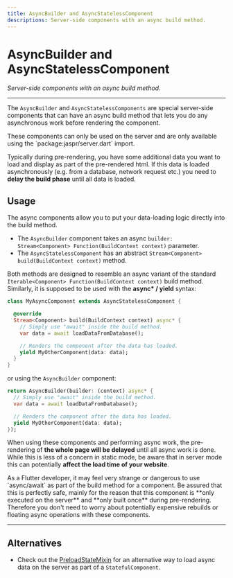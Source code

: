 ```yaml
---
title: AsyncBuilder and AsyncStatelessComponent
descriptions: Server-side components with an async build method.
---
```


# AsyncBuilder and AsyncStatelessComponent
*Server-side components with an async build method.*

---

The `AsyncBuilder` and `AsyncStatelessComponents` are special server-side components that
can have an async build method that lets you do any asynchronous work before rendering the component.

<Warning>
These components can only be used on the server and are only available using the
`package:jaspr/server.dart` import.
</Warning>

Typically during pre-rendering, you have some additional data you want to load and display as part
of the pre-rendered html. If this data is loaded asynchronously (e.g. from a database, network request etc.)
you need to **delay the build phase** until all data is loaded.

## Usage

The async components allow you to put your data-loading logic directly into the build method.

- The `AsyncBuilder` component takes an async `builder: Stream<Component> Function(BuildContext context)` parameter.
- The `AsyncStatelessComponent` has an abstract `Stream<Component> build(BuildContext context)` method.

Both methods are designed to resemble an async variant of the standard `Iterable<Component> Function(BuildContext context)`
build method. Similarly, it is supposed to be used with the **async\* / yield** syntax:

```dart
class MyAsyncComponent extends AsyncStatelessComponent {

  @override
  Stream<Component> build(BuildContext context) async* {
    // Simply use "await" inside the build method.
    var data = await loadDataFromDatabase();

    // Renders the component after the data has loaded.
    yield MyOtherComponent(data: data);
  }
}
```

or using the `AsyncBuilder` component:

```dart
return AsyncBuilder(builder: (context) async* {
  // Simply use "await" inside the build method.
  var data = await loadDataFromDatabase();

  // Renders the component after the data has loaded.
  yield MyOtherComponent(data: data);
});
```

When using these components and performing async work, the pre-rendering of **the whole page will be delayed** until all async work is done.
While this is less of a concern in static mode, be aware that in server mode this can potentially **affect the load time of your website**.

<Warning>
As a Flutter developer, it may feel very strange or dangerous to use `async/await` as part of the build method for a component.
Be assured that this is perfectly safe, mainly for the reason that this component is **only executed on the server** and
**only built once** during pre-rendering. Therefore you don't need to worry about potentially expensive rebuilds or floating async
operations with these components.
</Warning>

---

## Alternatives

- Check out the [PreloadStateMixin](/utils/preload_state_mixin) for an alternative way to load async data on the server
  as part of a `StatefulComponent`.
